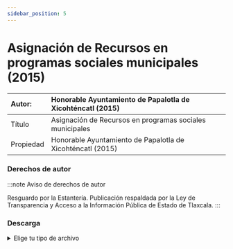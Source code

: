 ```yaml
---
sidebar_position: 5
---
```

# Asignación de Recursos en programas sociales municipales (2015)
|Autor:|Honorable Ayuntamiento de Papalotla de Xicohténcatl (2015)  |
|:--|:--|
|Título|Asignación de Recursos en programas sociales municipales|
|Propiedad|Honorable Ayuntamiento de Papalotla de Xicohténcatl (2015)|

### Derechos de autor
    
:::note Aviso de derechos de autor

Resguardo por la Estantería. Publicación respaldada por la Ley de Transparencia y Acceso a la Información Pública de
Estado de Tlaxcala.
:::

### Descarga
<details>
  <summary>Elige tu tipo de archivo</summary>
    <div>
        <a href="https://raw.githubusercontent.com/ImpossibleBoxMX/EstanteriaDigitalDePapalotla/master/Documentos%20del%20Ayuntamiento/Asignacion-Programas-2015.pdf"> 📥 Asignación de Recursos en programas sociales municipales (2015) (PDF)</a>
        </div>      
</details>